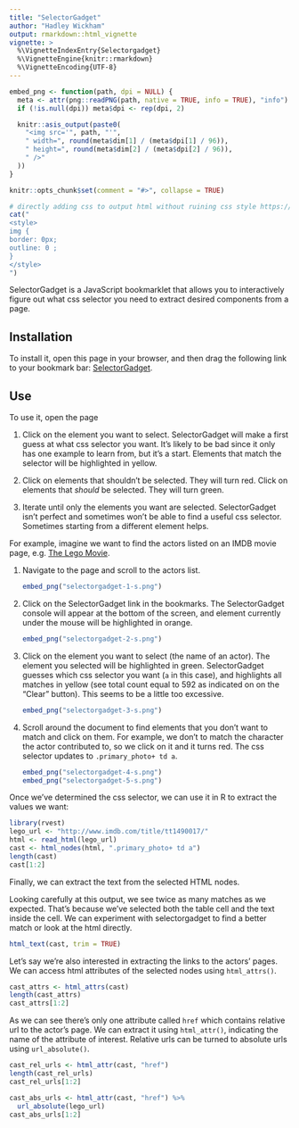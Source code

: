 ```yaml
---
title: "SelectorGadget"
author: "Hadley Wickham"
output: rmarkdown::html_vignette
vignette: >
  %\VignetteIndexEntry{Selectorgadget}
  %\VignetteEngine{knitr::rmarkdown}
  %\VignetteEncoding{UTF-8}
---
```


```r
embed_png <- function(path, dpi = NULL) {
  meta <- attr(png::readPNG(path, native = TRUE, info = TRUE), "info")
  if (!is.null(dpi)) meta$dpi <- rep(dpi, 2)

  knitr::asis_output(paste0(
    "<img src='", path, "'",
    " width=", round(meta$dim[1] / (meta$dpi[1] / 96)),
    " height=", round(meta$dim[2] / (meta$dpi[2] / 96)),
    " />"
  ))
}

knitr::opts_chunk$set(comment = "#>", collapse = TRUE)

```

```r
# directly adding css to output html without ruining css style https://stackoverflow.com/questions/29291633/adding-custom-css-tags-to-an-rmarkdown-html-document
cat("
<style>
img {
border: 0px;
outline: 0 ;
}
</style>
")
```

SelectorGadget is a JavaScript bookmarklet that allows you to interactively figure out what css selector you need to extract desired components from a page. 

## Installation

To install it, open this page in your browser, and then drag the following link to your bookmark bar: <a href="javascript:(function(){var%20s=document.createElement('div');s.innerHTML='Loading...';s.style.color='black';s.style.padding='20px';s.style.position='fixed';s.style.zIndex='9999';s.style.fontSize='3.0em';s.style.border='2px%20solid%20black';s.style.right='40px';s.style.top='40px';s.setAttribute('class','selector_gadget_loading');s.style.background='white';document.body.appendChild(s);s=document.createElement('script');s.setAttribute('type','text/javascript');s.setAttribute('src','https://dv0akt2986vzh.cloudfront.net/unstable/lib/selectorgadget.js');document.body.appendChild(s);})();">SelectorGadget</a>.

## Use

To use it, open the page 

1. Click on the element you want to select. SelectorGadget will make a first
   guess at what css selector you want. It's likely to be bad since it only
   has one example to learn from, but it's a start. Elements that match the
   selector will be highlighted in yellow.

2. Click on elements that shouldn't be selected. They will turn red.
   Click on elements that *should* be selected. They will turn green.

3. Iterate until only the elements you want are selected.  SelectorGadget
   isn't perfect and sometimes won't be able to find a useful css selector. 
   Sometimes starting from a different element helps.

For example, imagine we want to find the actors listed on an IMDB movie page, e.g. [The Lego Movie](http://www.imdb.com/title/tt1490017/).

1.  Navigate to the page and scroll to the actors list.

    ```r
    embed_png("selectorgadget-1-s.png")
    ```

2. Click on the SelectorGadget link in the bookmarks. The SelectorGadget
   console will appear at the bottom of the screen, and element currently
   under the mouse will be highlighted in orange.
   
    ```r
    embed_png("selectorgadget-2-s.png")
    ```

3.  Click on the element you want to select (the name of an actor). The 
    element you selected will be highlighted in green. SelectorGadget guesses
    which css selector you want (`a` in this case), and highlights
    all matches in yellow (see total count equal to 592 as indicated on 
    on the "Clear" button). This seems to be a little too excessive.

    ```r
    embed_png("selectorgadget-3-s.png")
    ```

4.  Scroll around the document to find elements that you don't want to match 
    and click on them. For example, we don't to match the character the actor 
    contributed to, so we click on it and it turns red. The css selector updates to 
    `.primary_photo+ td a`.

    ```r
    embed_png("selectorgadget-4-s.png")
    embed_png("selectorgadget-5-s.png")
    ```

Once we've determined the css selector, we can use it in R to extract the values we want:

```r
library(rvest)
lego_url <- "http://www.imdb.com/title/tt1490017/"
html <- read_html(lego_url)
cast <- html_nodes(html, ".primary_photo+ td a")
length(cast)
cast[1:2]
```

Finally, we can extract the text from the selected HTML nodes.

Looking carefully at this output, we see twice as many matches as we expected. That's because we've selected both the table cell and the text inside the cell. We can experiment with selectorgadget to find a better match or look at the html directly.

```r
html_text(cast, trim = TRUE)
```

Let's say we're also interested in extracting the links to the actors' pages. We can access html attributes of the selected nodes using `html_attrs()`.   

```r
cast_attrs <- html_attrs(cast)
length(cast_attrs)
cast_attrs[1:2]
```

As we can see there's only one attribute called `href` which contains relative url to the actor's page. We can extract it using `html_attr()`, indicating the name of the attribute of interest. Relative urls can be turned to absolute urls using `url_absolute()`.

```r
cast_rel_urls <- html_attr(cast, "href")
length(cast_rel_urls)
cast_rel_urls[1:2]

cast_abs_urls <- html_attr(cast, "href") %>% 
  url_absolute(lego_url)
cast_abs_urls[1:2]
```

